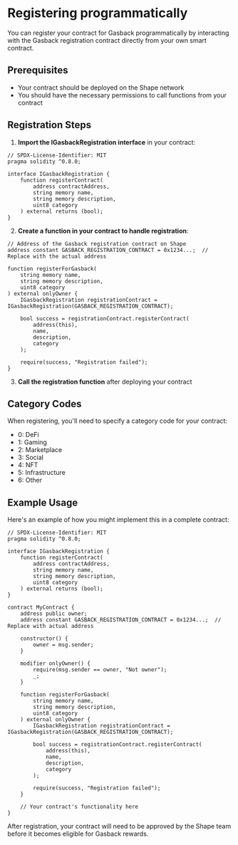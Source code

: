 # Registering programmatically

You can register your contract for Gasback programmatically by interacting with the Gasback registration contract directly from your own smart contract.

## Prerequisites

- Your contract should be deployed on the Shape network
- You should have the necessary permissions to call functions from your contract

## Registration Steps

1. **Import the IGasbackRegistration interface** in your contract:

```solidity
// SPDX-License-Identifier: MIT
pragma solidity ^0.8.0;

interface IGasbackRegistration {
    function registerContract(
        address contractAddress,
        string memory name,
        string memory description,
        uint8 category
    ) external returns (bool);
}
```

2. **Create a function in your contract to handle registration**:

```solidity
// Address of the Gasback registration contract on Shape
address constant GASBACK_REGISTRATION_CONTRACT = 0x1234...;  // Replace with the actual address

function registerForGasback(
    string memory name,
    string memory description,
    uint8 category
) external onlyOwner {
    IGasbackRegistration registrationContract = IGasbackRegistration(GASBACK_REGISTRATION_CONTRACT);

    bool success = registrationContract.registerContract(
        address(this),
        name,
        description,
        category
    );

    require(success, "Registration failed");
}
```

3. **Call the registration function** after deploying your contract

## Category Codes

When registering, you'll need to specify a category code for your contract:

- 0: DeFi
- 1: Gaming
- 2: Marketplace
- 3: Social
- 4: NFT
- 5: Infrastructure
- 6: Other

## Example Usage

Here's an example of how you might implement this in a complete contract:

```solidity
// SPDX-License-Identifier: MIT
pragma solidity ^0.8.0;

interface IGasbackRegistration {
    function registerContract(
        address contractAddress,
        string memory name,
        string memory description,
        uint8 category
    ) external returns (bool);
}

contract MyContract {
    address public owner;
    address constant GASBACK_REGISTRATION_CONTRACT = 0x1234...;  // Replace with actual address

    constructor() {
        owner = msg.sender;
    }

    modifier onlyOwner() {
        require(msg.sender == owner, "Not owner");
        _;
    }

    function registerForGasback(
        string memory name,
        string memory description,
        uint8 category
    ) external onlyOwner {
        IGasbackRegistration registrationContract = IGasbackRegistration(GASBACK_REGISTRATION_CONTRACT);

        bool success = registrationContract.registerContract(
            address(this),
            name,
            description,
            category
        );

        require(success, "Registration failed");
    }

    // Your contract's functionality here
}
```

After registration, your contract will need to be approved by the Shape team before it becomes eligible for Gasback rewards.
